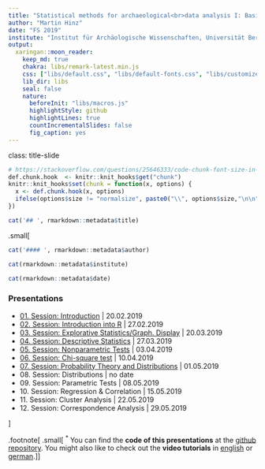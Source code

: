 ```yaml
---
title: "Statistical methods for archaeological<br>data analysis I: Basic methods"
author: "Martin Hinz"
date: "FS 2019"
institute: "Institut für Archäologische Wissenschaften, Universität Bern"
output:
  xaringan::moon_reader:
    keep_md: true
    chakra: libs/remark-latest.min.js
    css: ["libs/default.css", "libs/default-fonts.css", "libs/customize.css"]
    lib_dir: libs
    seal: false
    nature:
      beforeInit: "libs/macros.js"
      highlightStyle: github
      highlightLines: true
      countIncrementalSlides: false
      fig_caption: yes
---
```

class: title-slide
```r
# https://stackoverflow.com/questions/25646333/code-chunk-font-size-in-rmarkdown-with-knitr-and-latex
def.chunk.hook  <- knitr::knit_hooks$get("chunk")
knitr::knit_hooks$set(chunk = function(x, options) {
  x <- def.chunk.hook(x, options)
  ifelse(options$size != "normalsize", paste0("\\", options$size,"\n\n", x, "\n\n \\normalsize"), x)
})
```

```r
cat('## ', rmarkdown::metadata$title)
```
.small[
```r
cat('#### ', rmarkdown::metadata$author)
```

```r
cat(rmarkdown::metadata$institute)
```

```r
cat(rmarkdown::metadata$date)
```

### Presentations

- [01. Session: Introduction](01_session/session_1_introduction.html) | 20.02.2019
- [02. Session: Introduction into R](02_session/session_2_intro_R.html) | 27.02.2019
- [03. Session: Explorative Statistics/Graph. Display](03_session/session_3_exp_graph.html) | 20.03.2019
- [04. Session: Descriptive Statistics](04_session/session_4_descr_stat.html) | 27.03.2019
- [05. Session: Nonparametric Tests](05_session/session_5_nonpara_tests.html) | 03.04.2019
- [06. Session: Chi-square test](06_session/session_6_chi_squared_test.html) | 10.04.2019
- [07. Session: Probability Theory and Distributions](07_session/session_7_probability_theory.html) | 01.05.2019
- 08\. Session: Distributions | no date
- 09\. Session: Parametric Tests | 08.05.2019
- 10\. Session: Regression & Correlation | 15.05.2019
- 11\. Session: Cluster Analysis | 22.05.2019
- 12\. Session: Correspondence Analysis | 29.05.2019

]

.footnote[
.small[
<sup>\*</sup> You can find the **code of this presentations** at the [github repository](https://github.com/MartinHinz/smada_I_2019). You might also like to check out the **video tutorials** in [english](https://tube.switch.ch/channels/b191ef92) or [german](http://vitutr.archaeological.science/).
]
]